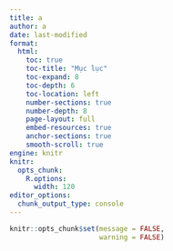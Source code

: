 ```yaml
---
title: a
author: a
date: last-modified
format:
  html:
    toc: true
    toc-title: "Mục lục"
    toc-expand: 8
    toc-depth: 6
    toc-location: left
    number-sections: true
    number-depth: 8
    page-layout: full
    embed-resources: true
    anchor-sections: true
    smooth-scroll: true
engine: knitr
knitr:
  opts_chunk:
    R.options:
      width: 120
editor_options: 
  chunk_output_type: console
---
```


```r
knitr::opts_chunk$set(message = FALSE,  
                      warning = FALSE)   
```